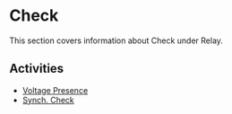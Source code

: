 # Check

This section covers information about Check under Relay.

## Activities

- [Voltage Presence](/docs/relay/check/voltage-presence)
- [Synch. Check](/docs/relay/check/synch-check)
